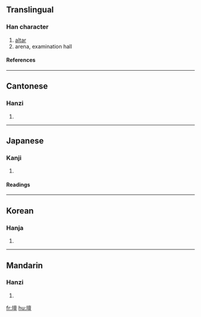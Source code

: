 {{see|坛}}

==Translingual==
===Han character===
{{Han char|rn=32|rad=土|as=13|sn=16|four=4011<sub>6</sub>|canj=土卜田一 (GYWM)}}
# [[altar]]
# arena, examination hall
====References====
{{Han ref|kx=0240.220|dkj=05528|dj=0480.080|hdz=10492.120|uh=58C7|ud=22727|bh=BEC2|bd=48834}}
----
==Cantonese==
===Hanzi===
{{yue-hanzi|jyut=|y=taan4}}
# {{defn|Cantonese}}
----
==Japanese==
===Kanji===
{{ja-kanji|grade=c|rs=土13}}
# {{defn|Japanese}} 
====Readings====
{{ja-readings|on=[[だん]] (dan), [[たん]] (tan)|kun=[[ば]] (ba), [[ところ]] (tokoro), [[たいら]] (taira)}}
----
==Korean==
===Hanja===
{{ko-hanja|hangeul=단|rv=dan|mr=tan}}
# {{defn|Korean}}
----
==Mandarin==
===Hanzi===
{{cmn-hanzi|sim=坛|pin=[[tán]] ([[tan2]])|wg=t'an<sup>2</sup>}}
# {{defn|Mandarin}}

[[fr:壇]]
[[hu:壇]]